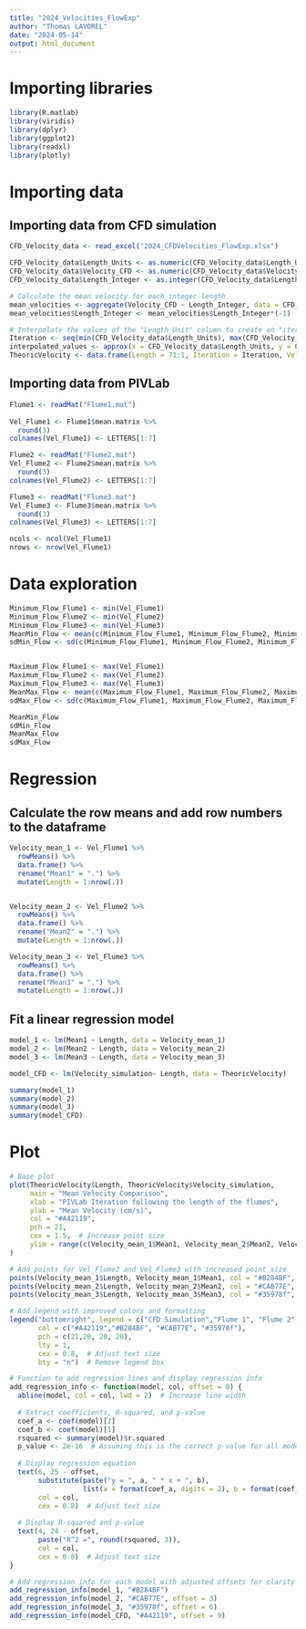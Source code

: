 ```yaml
---
title: "2024_Velocities_FlowExp"
author: "Thomas LAVOREL"
date: "2024-05-14"
output: html_document
---
```


# Importing libraries
```r
library(R.matlab)
library(viridis)
library(dplyr)
library(ggplot2)
library(readxl)
library(plotly)
```

# Importing data
## Importing data from CFD simulation
```r
CFD_Velocity_data <- read_excel("2024_CFDVelocities_FlowExp.xlsx")

CFD_Velocity_data$Length_Units <- as.numeric(CFD_Velocity_data$Length_Units)
CFD_Velocity_data$Velocity_CFD <- as.numeric(CFD_Velocity_data$Velocity_CFD)
CFD_Velocity_data$Length_Integer <- as.integer(CFD_Velocity_data$Length_Units)

# Calculate the mean velocity for each integer length
mean_velocities <- aggregate(Velocity_CFD ~ Length_Integer, data = CFD_Velocity_data, FUN = mean)
mean_velocities$Length_Integer <- mean_velocities$Length_Integer*(-1)

# Interpolate the values of the "Length_Unit" column to create an "iteration" column of 71 rows
Iteration <- seq(min(CFD_Velocity_data$Length_Units), max(CFD_Velocity_data$Length_Units), length.out = 71)
interpolated_values <- approx(x = CFD_Velocity_data$Length_Units, y = CFD_Velocity_data$Velocity_CFD, xout = Iteration)$y
TheoricVelocity <- data.frame(Length = 71:1, Iteration = Iteration, Velocity_simulation = interpolated_values)
```

## Importing data from PIVLab
```r
Flume1 <- readMat("Flume1.mat")
    
Vel_Flume1 <- Flume1$mean.matrix %>% 
  round(3)
colnames(Vel_Flume1) <- LETTERS[1:7]  

Flume2 <- readMat("Flume2.mat")
Vel_Flume2 <- Flume2$mean.matrix %>% 
  round(3)
colnames(Vel_Flume2) <- LETTERS[1:7]  

Flume3 <- readMat("Flume3.mat")
Vel_Flume3 <- Flume3$mean.matrix %>% 
  round(3)
colnames(Vel_Flume3) <- LETTERS[1:7]  

ncols <- ncol(Vel_Flume1)
nrows <- nrow(Vel_Flume1)
```

# Data exploration
```r
Minimum_Flow_Flume1 <- min(Vel_Flume1)
Minimum_Flow_Flume2 <- min(Vel_Flume2)
Minimum_Flow_Flume3 <- min(Vel_Flume3)
MeanMin_Flow <- mean(c(Minimum_Flow_Flume1, Minimum_Flow_Flume2, Minimum_Flow_Flume3))
sdMin_Flow <- sd(c(Minimum_Flow_Flume1, Minimum_Flow_Flume2, Minimum_Flow_Flume3))


Maximum_Flow_Flume1 <- max(Vel_Flume1)
Maximum_Flow_Flume2 <- max(Vel_Flume2)
Maximum_Flow_Flume3 <- max(Vel_Flume3)
MeanMax_Flow <- mean(c(Maximum_Flow_Flume1, Maximum_Flow_Flume2, Maximum_Flow_Flume3))
sdMax_Flow <- sd(c(Maximum_Flow_Flume1, Maximum_Flow_Flume2, Maximum_Flow_Flume3))

MeanMin_Flow
sdMin_Flow
MeanMax_Flow
sdMax_Flow
```

# Regression

## Calculate the row means and add row numbers to the dataframe
```r
Velocity_mean_1 <- Vel_Flume1 %>%
  rowMeans() %>%
  data.frame() %>%
  rename("Mean1" = ".") %>%
  mutate(Length = 1:nrow(.))


Velocity_mean_2 <- Vel_Flume2 %>%
  rowMeans() %>%
  data.frame() %>%
  rename("Mean2" = ".") %>%
  mutate(Length = 1:nrow(.))

Velocity_mean_3 <- Vel_Flume3 %>%
  rowMeans() %>%
  data.frame() %>%
  rename("Mean3" = ".") %>%
  mutate(Length = 1:nrow(.))
```

## Fit a linear regression model
```r
model_1 <- lm(Mean1 ~ Length, data = Velocity_mean_1)
model_2 <- lm(Mean2 ~ Length, data = Velocity_mean_2)
model_3 <- lm(Mean3 ~ Length, data = Velocity_mean_3)

model_CFD <- lm(Velocity_simulation~ Length, data = TheoricVelocity)

summary(model_1)
summary(model_2)
summary(model_3)
summary(model_CFD)
```
# Plot
```r
# Base plot
plot(TheoricVelocity$Length, TheoricVelocity$Velocity_simulation, 
     main = "Mean Velocity Comparison", 
     xlab = "PIVLab Iteration following the length of the flumes", 
     ylab = "Mean Velocity (cm/s)", 
     col = "#A42119", 
     pch = 21, 
     cex = 1.5,  # Increase point size
     ylim = range(c(Velocity_mean_1$Mean1, Velocity_mean_2$Mean2, Velocity_mean_3$Mean3, TheoricVelocity$Velocity_simulation))
)

# Add points for Vel_Flume2 and Vel_Flume3 with increased point size
points(Velocity_mean_1$Length, Velocity_mean_1$Mean1, col = "#B284BF", pch = 20, cex = 1.5)
points(Velocity_mean_2$Length, Velocity_mean_2$Mean2, col = "#CAB77E", pch = 20, cex = 1.5)
points(Velocity_mean_3$Length, Velocity_mean_3$Mean3, col = "#35978f", pch = 20, cex = 1.5)

# Add legend with improved colors and formatting
legend("bottomright", legend = c("CFD Simulation","Flume 1", "Flume 2", "Flume 3"), 
       col = c("#A42119","#B284BF", "#CAB77E", "#35978f"), 
       pch = c(21,20, 20, 20), 
       lty = 1, 
       cex = 0.8,  # Adjust text size
       bty = "n")  # Remove legend box

# Function to add regression lines and display regression info
add_regression_info <- function(model, col, offset = 0) {
  abline(model, col = col, lwd = 2)  # Increase line width
  
  # Extract coefficients, R-squared, and p-value
  coef_a <- coef(model)[2]
  coef_b <- coef(model)[1]
  rsquared <- summary(model)$r.squared
  p_value <- 2e-16  # Assuming this is the correct p-value for all models
  
  # Display regression equation
  text(6, 25 - offset, 
       substitute(paste("y = ", a, " * x + ", b), 
                  list(a = format(coef_a, digits = 2), b = format(coef_b, digits = 2))), 
       col = col, 
       cex = 0.8)  # Adjust text size
  
  # Display R-squared and p-value
  text(4, 24 - offset, 
       paste("R^2 =", round(rsquared, 3)), 
       col = col, 
       cex = 0.8)  # Adjust text size
}

# Add regression info for each model with adjusted offsets for clarity
add_regression_info(model_1, "#B284BF")
add_regression_info(model_2, "#CAB77E", offset = 3)
add_regression_info(model_3, "#35978f", offset = 6)
add_regression_info(model_CFD, "#A42119", offset = 9)

```
